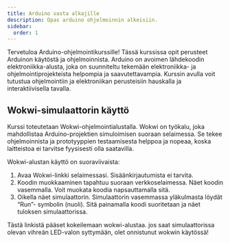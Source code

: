 ```yaml
---
title: Arduino vasta alkajille
description: Opas arduino ohjelmoinnin alkeisiin.
sidebar:
  order: 1
---
```


Tervetuloa Arduino-ohjelmointikurssille! Tässä kurssissa opit perusteet Arduinon käytöstä ja ohjelmoinnista. Arduino on avoimen lähdekoodin elektroniikka-alusta, joka on suunniteltu tekemään elektroniikka- ja ohjelmointiprojekteista helpompia ja saavutettavampia. Kurssin avulla voit tutustua ohjelmointiin ja elektroniikan perusteisiin hauskalla ja interaktiivisella tavalla.

## Wokwi-simulaattorin käyttö

Kurssi toteutetaan Wokwi-ohjelmointialustalla. Wokwi on työkalu, joka mahdollistaa Arduino-projektien simuloimisen suoraan selaimessa. Se tekee ohjelmoinnista ja prototyyppien testaamisesta helppoa ja nopeaa, koska laitteistoa ei tarvitse fyysisesti olla saatavilla.

Wokwi-alustan käyttö on suoraviivaista:

1. Avaa Wokwi-linkki selaimessasi. Sisäänkirjautumista ei tarvita.
2. Koodin muokkaaminen tapahtuu suoraan verkkoselaimessa. Näet koodin vasemmalla. Voit muokata koodia napsauttamalla sitä.
3. Oikella näet simulaattorin. Simulaattorin vasemmassa yläkulmasta löydät “Run”- symbolin (nuoli). Sitä painamalla koodi suoritetaan ja näet tuloksen simulaattorissa.

Tästä linkistä pääset kokeilemaan wokwi-alustaa. jos saat simulaattorissa olevan vihreän LED-valon syttymään, olet onnistunut wokwin käytössä!

<LinkCard title="Siirry kokeilemaan Wokwi-alustaa" href="https://wokwi.com/projects/401649697428654081" target="_blank" rel="noopener noreferrer" />

